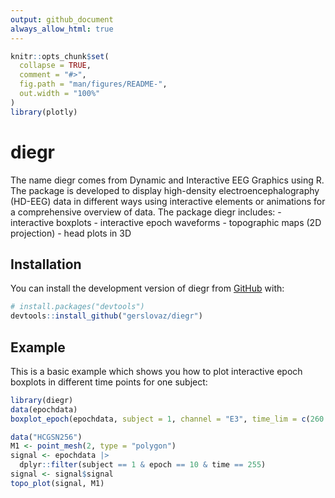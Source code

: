 ```yaml
---
output: github_document
always_allow_html: true
---
```


<!-- README.md is generated from README.Rmd. Please edit that file -->

```r
knitr::opts_chunk$set(
  collapse = TRUE,
  comment = "#>",
  fig.path = "man/figures/README-",
  out.width = "100%"
)
library(plotly)
```

# diegr

<!-- badges: start -->
<!-- badges: end -->

The name diegr comes from Dynamic and Interactive EEG Graphics using R. The package is developed to display high-density electroencephalography (HD-EEG) data in different ways using interactive elements or animations for a comprehensive overview of data.
The package diegr includes: 
 - interactive boxplots 
 - interactive epoch waveforms
 - topographic maps (2D projection) 
 - head plots in 3D

## Installation

You can install the development version of diegr from [GitHub](https://github.com/) with:

``` r
# install.packages("devtools")
devtools::install_github("gerslovaz/diegr")
```

## Example

This is a basic example which shows you how to plot interactive epoch boxplots in different time points for one subject:

```r
library(diegr)
data(epochdata)
boxplot_epoch(epochdata, subject = 1, channel = "E3", time_lim = c(260:270))
```

<!-- What is special about using `README.Rmd` instead of just `README.md`? You can include R chunks like so: -->

```r
data("HCGSN256")
M1 <- point_mesh(2, type = "polygon")
signal <- epochdata |>
  dplyr::filter(subject == 1 & epoch == 10 & time == 255) 
signal <- signal$signal
topo_plot(signal, M1)
```

<!-- You'll still need to render `README.Rmd` regularly, to keep `README.md` up-to-date. `devtools::build_readme()` is handy for this. -->

<!-- You can also embed plots, for example: -->

<!-- ```{r pressure, echo = FALSE} -->
<!-- plot(pressure) -->
<!-- ``` -->

<!-- In that case, don't forget to commit and push the resulting figure files, so they display on GitHub and CRAN. -->
